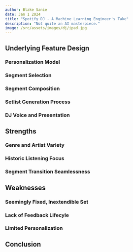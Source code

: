 ```yaml
---
author: Blake Sanie
date: Jan 1 2024
title: "Spotify DJ - A Machine Learning Engineer's Take"
description: "Not quite an AI masterpiece."
image: /src/assets/images/dj/ipad.jpg
---
```



<InlineImg src="/src/assets/images/dj/ipad.jpg" />

## Underlying Feature Design

### Personalization Model

### Segment Selection

### Segment Composition

### Setlist Generation Process

### DJ Voice and Presentation

## Strengths

### Genre and Artist Variety

### Historic Listening Focus

### Segment Transition Seamlessness

## Weaknesses

### Seemingly Fixed, Inextendible Set

### Lack of Feedback Lifecyle

### Limited Personalization

## Conclusion
